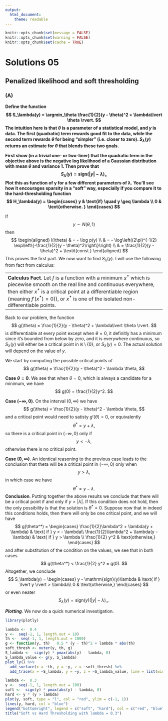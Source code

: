 ```yaml
---
output: 
  html_document:
    theme: readable
---
```


```r
knitr::opts_chunk$set(message = FALSE)
knitr::opts_chunk$set(warning = FALSE)
knitr::opts_chunk$set(cache = TRUE)
```

$$
\DeclareMathOperator*{\argmin}{argmin\;}
$$


# Solutions 05

## Penalized likelihood and soft thresholding 

### (A)
<strong>
Deﬁne the function
$$
S_\lambda(y) = \argmin_\theta \frac{1}{2}(y - \theta)^2 + \lambda\lvert \theta \rvert.
$$
The intuition here is that $\theta$ is a parameter of a statistical model, and $y$ is data. The ﬁrst (quadratic) term rewards good ﬁt to the data, while the second term rewards $\theta$ for being “simpler” (i.e. closer to zero). $S_\lambda(y)$ returns an estimate for $\theta$ that blends these two goals.

First show (in a trivial one- or two-liner) that the quadratic term in the objective above is the negative log likelihood of a Gaussian distribution with mean $\theta$ and variance 1. Then prove that 
$$
S_\lambda(y) = \mathrm{sign}(\lvert y \rvert - \lambda)_+
$$
Plot this as function of y for a few different parameters of λ. You’ll see how it encourages sparsity in a “soft” way, especially if you compare it to the hard-thresholding function
$$
H_\lambda(y) = 
  \begin{cases} 
    y &  \text{if} \quad y \geq \lambda \\
    0 & \text{otherwise. }
  \end{cases}
$$
</strong>

If 
$$
y\sim N(\theta, 1)
$$
then 
$$
\begin{aligned}
l(\theta) & = - \log p(y) \\
& = - \log\left((2\pi)^{-1/2} \exp\left\{-\frac{1}{2}(y - \theta)^2\right\}\right) \\ 
& = \frac{1}{2}(y - \theta)^2 + \textit{const.}
\end{aligned}
$$
This proves the first part. We now want to find $S_\lambda(y)$. I will use the following from fact from calculus:

-------------------
**Calculus Fact**. Let $f$ is a function with a minimum $x^*$ which is piecewise smooth on the real line and continuous everywhere, then either $x^*$ is a critical point at a differentiable region (meaning $f'(x^*) =0)$), or $x^*$ is one of the isolated non-differentiable points. 
------------------

Back to our problem, the function 
$$
g(\theta) = \frac{1}{2}(y - \theta)^2 + \lambda\lvert \theta \rvert.
$$
is differentiable at every point except when $\theta = 0$, it definitly has a minimum since it's bounded from below by zero, and it is everywhere continuous, so $S_\lambda(y)$ will either be a critical point in $\mathbb{R} \setminus \{0\}$, or $S_\lambda(y) = 0$. The actual solution will depend on the value of $y$.

We start by computing the possible critical points of 
$$
g(\theta) = \frac{1}{2}(y - \theta)^2 - \lambda \theta,
$$

**Case $\theta = 0$**. We see that when $\theta = 0$, which is always a candidate for a minimum, we have
$$
g(0) = \frac{1}{2}y^2.
$$

**Case $(-\infty , 0)$**. On the interval $(0,\infty)$ we have 
$$
g(\theta) = \frac{1}{2}(y - \theta)^2 - \lambda \theta,
$$
and a critical point would need to satisty $g'(\theta)=0$, or equivalently
$$
\theta^* = y + \lambda,
$$
so there is a critical point in $(-\infty, 0)$ only if 
$$
y < - \lambda,
$$
otherwise there is no critical point.

**Case $(0, \infty)$**. An identical reasoning to the previous case leads to the conclusion that theta will be a critical point in $(-\infty, 0)$ only when
$$
y > \lambda,
$$
in which case we have
$$
\theta^* = y - \lambda.
$$
**Conclusion**. Putting together the above results we conclude that there will be a critical point if and only if $y > \lvert \lambda \rvert$. If this condition does not hold, then the only possibility is that the solution is $\theta^* = 0$. Suppose now that in indeed this conditions holds, then there will only be one critical point, and we will have
$$
g(\theta^*) = 
  \begin{cases}
    \frac{1}{2}\lambda^2 + \lambda(y + \lambda) & \text{ if } y < - \lambda\\
    \frac{1}{2}\lambda^2 + \lambda(y - \lambda) & \text{ if } y > \lambda \\
    \frac{1}{2} y^2 & \text{otherwise,}
  \end{cases}
$$
and after substitution of the condition on the values, we see that in both cases
$$
g(\theta^*) < \frac{1}{2} y^2 = g(0).
$$
Altogether, we conclude 
$$
S_\lambda(y) = 
  \begin{cases}
    y - \mathrm{sign}(y)\lambda & \text{ if } \lvert y \rvert > \lambda\\
    0 & \text{otherwise,}
  \end{cases}
$$
or even neater
$$
S_\lambda(y) = \mathrm{sign}(y)(\lvert y \rvert - \lambda)_+.
$$

***Plotting***. We now do a quick numerical investigation.


```r
library(plotly)
```

```r
lambda <-  0.4
y <-  seq(-1, 1, length.out = 10)
th <-  seq(-1, 1, length.out = 1000)
g <- function(y, th)   0.5 * (y - th)^2 + lambda * abs(th)
soft_thresh <- outer(y, th, g)
S_lambda <-  sign(y) * pmax(abs(y) - lambda, 0) 
S_lambda_value <- g(y, S_lambda)
plot_ly() %>% 
  add_surface(x = ~th, y = ~y, z = ~soft_thresh) %>% 
  add_trace(x = ~S_lambda, y = ~y, z = ~S_lambda_value, line = list(width = 10))
```


```r
lambda <-  0.3
y <-  seq(-1, 1, length.out = 100)
soft <-  sign(y) * pmax(abs(y) - lambda, 0) 
hard <- y * (y > lambda)  
plot(y, soft, type = "l", col = "red", ylim = c(-1, 1))
lines(y, hard, col = "blue")
legend("bottomright", legend = c("soft", "hard"), col = c("red", "blue"), lty = 1)
title("Soft vs Hard Thresholding with lambda = 0.3")
```

